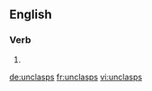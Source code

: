 ==English==

===Verb===
{{head|en|verb form}}

# {{en-third-person singular of|unclasp}}

[[de:unclasps]]
[[fr:unclasps]]
[[vi:unclasps]]